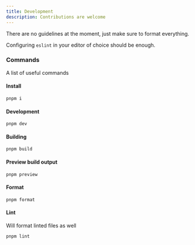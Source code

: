 ```yaml
---
title: Development
description: Contributions are welcome
---
```


There are no guidelines at the moment, just make sure to format everything.

Configuring `eslint` in your editor of choice should be enough.

### Commands

A list of useful commands

#### Install

`pnpm i`

#### Development

`pnpm dev`

#### Building

`pnpm build`

#### Preview build output

`pnpm preview`

#### Format

`pnpm format`

#### Lint

Will format linted files as well

`pnpm lint`
